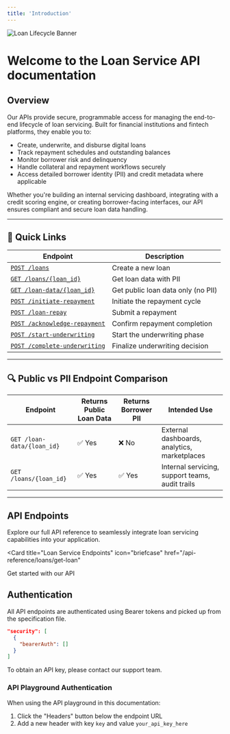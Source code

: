 ```yaml
---
title: 'Introduction'
---
```


![Loan Lifecycle Banner](/images/loan-lifecycle-banner.png)

# Welcome to the Loan Service API documentation

## Overview

Our APIs provide secure, programmable access for managing the end-to-end lifecycle of loan servicing.
Built for financial institutions and fintech platforms, they enable you to:

- Create, underwrite, and disburse digital loans
- Track repayment schedules and outstanding balances
- Monitor borrower risk and delinquency
- Handle collateral and repayment workflows securely
- Access detailed borrower identity (PII) and credit metadata where applicable

Whether you're building an internal servicing dashboard, integrating with a credit scoring engine, or creating borrower-facing interfaces, our API ensures compliant and secure loan data handling.

---

## 🔗 Quick Links

| Endpoint | Description |
|---------|-------------|
| [`POST /loans`](/api-reference/loans/post-loans) | Create a new loan |
| [`GET /loans/{loan_id}`](/api-reference/loans/get-loan) | Get loan data with PII |
| [`GET /loan-data/{loan_id}`](/api-reference/loans/get-public-loan-data) | Get public loan data only (no PII) |
| [`POST /initiate-repayment`](/api-reference/loans/post-initiate-repayment) | Initiate the repayment cycle |
| [`POST /loan-repay`](/api-reference/loans/post-loan-repay) | Submit a repayment |
| [`POST /acknowledge-repayment`](/api-reference/loans/post-acknowledge-repayment) | Confirm repayment completion |
| [`POST /start-underwriting`](/api-reference/loans/post-start-underwriting) | Start the underwriting phase |
| [`POST /complete-underwriting`](/api-reference/loans/post-complete-underwriting) | Finalize underwriting decision |

---

## 🔍 Public vs PII Endpoint Comparison

| Endpoint | Returns Public Loan Data | Returns Borrower PII | Intended Use |
|---------|---------------------------|----------------------|--------------|
| `GET /loan-data/{loan_id}` | ✅ Yes | ❌ No | External dashboards, analytics, marketplaces |
| `GET /loans/{loan_id}`     | ✅ Yes | ✅ Yes | Internal servicing, support teams, audit trails |

---

## API Endpoints

Explore our full API reference to seamlessly integrate loan servicing capabilities into your application.

<Card
  title="Loan Service Endpoints"
  icon="briefcase"
  href="/api-reference/loans/get-loan"
>
  Get started with our API
</Card>

## Authentication

All API endpoints are authenticated using Bearer tokens and picked up from the specification file.

```json
"security": [
  {
    "bearerAuth": []
  }
]
```

To obtain an API key, please contact our support team.

### API Playground Authentication

When using the API playground in this documentation:

1. Click the "Headers" button below the endpoint URL
2. Add a new header with key `key` and value `your_api_key_here`
